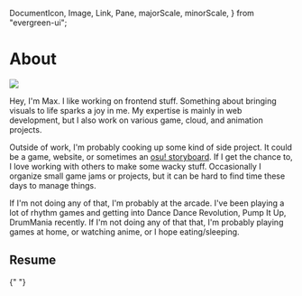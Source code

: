   DocumentIcon,
  Image,
  Link,
  Pane,
  majorScale,
  minorScale,
} from "evergreen-ui";

# About

<Timestamp time="2024/2/3" />

<Image src="/about-max.jpg" width={256} borderRadius="100%" />
<Caption value="Me" />

Hey, I'm Max. I like working on frontend stuff. Something about bringing visuals
to life sparks a joy in me. My expertise is mainly in web development, but I
also work on various game, cloud, and animation projects.

Outside of work, I'm probably cooking up some kind of side project. It could be
a game, website, or sometimes an [osu!
storyboard](https://osu.ppy.sh/wiki/en/Storyboard). If I get the chance to, I
love working with others to make some wacky stuff. Occasionally I organize small
game jams or projects, but it can be hard to find time these days to manage
things.

If I'm not doing any of that, I'm probably at the arcade. I've been playing a
lot of rhythm games and getting into Dance Dance Revolution, Pump It Up,
DrumMania recently. If I'm not doing any of that that, I'm probably playing
games at home, or watching anime, or I hope eating/sleeping.

## Resume

<Pane display="flex" gap={minorScale(1)} alignItems="center">
  <DocumentIcon />{" "}
  <Link
    href="https://maxrchung-rails.s3.amazonaws.com/uploads/maxrchung-resume.pdf"
    children="maxrchung-resume.pdf"
  />
</Pane>

<div className="is-hidden-mobile">
  <Pane display="flex" flexDirection="column" gap={majorScale(3)}>
    <Pdf file="https://maxrchung-rails.s3.amazonaws.com/uploads/maxrchung-resume.pdf" />
    <Caption value="Holy PDF viewer 🙄" />
  </Pane>
</div>
